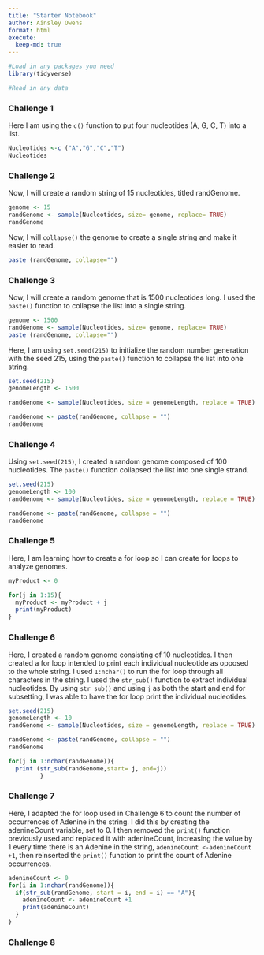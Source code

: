 ```yaml
---
title: "Starter Notebook"
author: Ainsley Owens
format: html
execute:
  keep-md: true
---
```


```r
#Load in any packages you need
library(tidyverse)

#Read in any data

```

### Challenge 1

Here I am using the `c()` function to put four nucleotides (A, G, C, T) into a list.

```r
Nucleotides <-c ("A","G","C","T")
Nucleotides
```

### Challenge 2

Now, I will create a random string of 15 nucleotides, titled randGenome.

```r
genome <- 15
randGenome <- sample(Nucleotides, size= genome, replace= TRUE)
randGenome

```

Now, I will `collapse()` the genome to create a single string and make it easier to read.

```r
paste (randGenome, collapse="")
```

### Challenge 3

Now, I will create a random genome that is 1500 nucleotides long. I used the `paste()` function to collapse the list into a single string.

```r
genome <- 1500
randGenome <- sample(Nucleotides, size= genome, replace= TRUE)
paste (randGenome, collapse="")
```

Here, I am using `set.seed(215)` to initialize the random number generation with the seed 215, using the `paste()` function to collapse the list into one string.

```r
set.seed(215)
genomeLength <- 1500

randGenome <- sample(Nucleotides, size = genomeLength, replace = TRUE)

randGenome <- paste(randGenome, collapse = "")
randGenome
```

### Challenge 4

Using `set.seed(215)`, I created a random genome composed of 100 nucleotides. The `paste()` function collapsed the list into one single strand.

```r
set.seed(215)
genomeLength <- 100
randGenome <- sample(Nucleotides, size = genomeLength, replace = TRUE)

randGenome <- paste(randGenome, collapse = "")
randGenome

```

### Challenge 5

Here, I am learning how to create a for loop so I can create for loops to analyze genomes.

```r
myProduct <- 0

for(j in 1:15){
  myProduct <- myProduct + j
  print(myProduct)
}
```

### Challenge 6

Here, I created a random genome consisting of 10 nucleotides. I then created a for loop intended to print each individual nucleotide as opposed to the whole string. I used `1:nchar()` to run the for loop through all characters in the string. I used the `str_sub()` function to extract individual nucleotides. By using `str_sub()` and using `j` as both the start and end for subsetting, I was able to have the for loop print the individual nucleotides.

```r
set.seed(215)
genomeLength <- 10
randGenome <- sample(Nucleotides, size = genomeLength, replace = TRUE)

randGenome <- paste(randGenome, collapse = "")
randGenome

for(j in 1:nchar(randGenome)){
  print (str_sub(randGenome,start= j, end=j))
         }
```

### Challenge 7

Here, I adapted the for loop used in Challenge 6 to count the number of occurrences of Adenine in the string. I did this by creating the adenineCount variable, set to 0. I then removed the `print()` function previously used and replaced it with adenineCount, increasing the value by 1 every time there is an Adenine in the string, `adenineCount <-adenineCount +1`, then reinserted the `print()` function to print the count of Adenine occurrences.

```r
adenineCount <- 0
for(i in 1:nchar(randGenome)){
  if(str_sub(randGenome, start = i, end = i) == "A"){
    adenineCount <- adenineCount +1
    print(adenineCount)
  }
}

```

### Challenge 8
